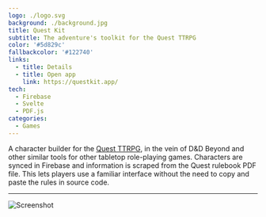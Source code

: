```yaml
---
logo: ./logo.svg
background: ./background.jpg
title: Quest Kit
subtitle: The adventure's toolkit for the Quest TTRPG
color: '#5d829c'
fallbackcolor: '#122740'
links:
  - title: Details
  - title: Open app
    link: https://questkit.app/
tech:
  - Firebase
  - Svelte
  - PDF.js
categories:
  - Games
---
```



A character builder for the [Quest TTRPG](https://www.adventure.game/), in the vein of D&D Beyond and other similar tools for other tabletop role-playing games. Characters are synced in Firebase and information is scraped from the Quest rulebook PDF file. This lets players use a familiar interface without the need to copy and paste the rules in source code.

---

<Image src={screenshot} alt="Screenshot" />
